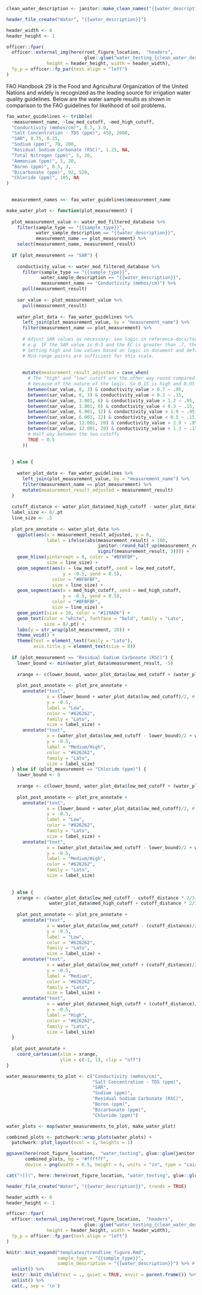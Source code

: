 
\newpage


```r

clean_water_description <- janitor::make_clean_names("{{water_description}}")

header_file_create("Water", "{{water_description}}")

header_width <- 8
header_height <- 1

officer::fpar(
  officer::external_img(here(root_figure_location,  "headers",
                             glue::glue("water_testing_{clean_water_description}_plot.png")), 
               height = header_height, width = header_width),
  fp_p = officer::fp_par(text.align = "left")
)
```

FAO Handbook 29 is the Food and Agricultural Organization of the United Nations and widely is recognized as the leading source for irrigation water quality guidelines. Below are the water sample results as shown in comparison to the FAO guidelines for likelihood of soil problems.

```r
fao_water_guidelines <- tribble(
  ~measurement_name, ~low_med_cutoff, ~med_high_cutoff,
  "Conductivity (mmhos/cm)", 0.7, 3.0,
  "Salt Concentration - TDS (ppm)", 450, 2000,
  "SAR", 0.75, 0.25,
  "Sodium (ppm)", 70, 200,
  "Residual Sodium Carbonate (RSC)", 1.25, NA,
  "Total Nitrogen (ppm)", 5, 20,
  "Ammonium (ppm)", 5, 20,
  "Boron (ppm)", 0.5, 3,
  "Bicarbonate (ppm)", 92, 520,
  "Chloride (ppm)", 105, NA
) 

  
  measurement_names <<- fao_water_guidelines$measurement_name

```


```r
make_water_plot <- function(plot_measurement) {
  
  plot_measurement_value <- water_mod_filtered_database %>% 
    filter(sample_type == "{{sample_type}}",
           water_sample_description == "{{water_description}}",
           measurement_name == plot_measurement) %>% 
    select(measurement_name, measurement_result)
  
  if (plot_measurement == "SAR") {
  
    conductivity_value <- water_mod_filtered_database %>%
      filter(sample_type == "{{sample_type}}",
             water_sample_description == "{{water_description}}",
             measurement_name == "Conductivity (mmhos/cm)") %>% 
      pull(measurement_result)
    
    sar_value <- plot_measurement_value %>%
      pull(measurement_result)
    
    water_plot_data <- fao_water_guidelines %>% 
      left_join(plot_measurement_value, by = "measurement_name") %>% 
      filter(measurement_name == plot_measurement) %>% 
      
      # Adjust SAR values as necessary; see logic in reference-docs/torv-reports-etc/fao-water-ranges.xls
      # e.g. IF the SAR value is 0-3 and the EC is greater than .7, then it is LOW.
      # Setting high and low values based on logic in document and defaulting to mid.
      # Mid-range points are sufficient for this scale.
      
      
      mutate(measurement_result_adjusted = case_when(
        # The "high" and "low" cutoff are the other way round compared to the other measurements
        # because of the nature of the logic. So 0.15 is high and 0.95 is low.
        between(sar_value, 0, 3) & conductivity_value > 0.7 ~ .95,
        between(sar_value, 0, 3) & conductivity_value < 0.2 ~ .15,
        between(sar_value, 3.001, 6) & conductivity_value > 1.2 ~ .95,
        between(sar_value, 3.001, 6) & conductivity_value < 0.3 ~ .15,
        between(sar_value, 6.001, 12) & conductivity_value > 1.9 ~ .95,
        between(sar_value, 6.001, 12) & conductivity_value < 0.5 ~ .15,
        between(sar_value, 12.001, 20) & conductivity_value > 2.9 ~ .95,
        between(sar_value, 12.001, 20) & conductivity_value < 1.3 ~ .15,
        # Half way between the two cutoffs
        TRUE ~ 0.5
      ))
      
  
  } else {
    
    water_plot_data <- fao_water_guidelines %>% 
      left_join(plot_measurement_value, by = "measurement_name") %>% 
      filter(measurement_name == plot_measurement) %>% 
      mutate(measurement_result_adjusted = measurement_result)
  }
  
  cutoff_distance <- water_plot_data$med_high_cutoff - water_plot_data$low_med_cutoff
  label_size <- 8/.pt
  line_size <- .5
  
  plot_pre_annotate <- water_plot_data %>% 
    ggplot(aes(x = measurement_result_adjusted, y = 0, 
               label = ifelse(abs(measurement_result) > 100,
                                  janitor::round_half_up(measurement_result, 0),
                                  signif(measurement_result, 3)))) +
    geom_hline(yintercept = 0, color = "#BFBFBF",
               size = line_size) +
    geom_segment(aes(x = low_med_cutoff, xend = low_med_cutoff,
                     y = -0.5, yend = 0.5), 
                 color = "#BFBFBF",
                 size = line_size) +
    geom_segment(aes(x = med_high_cutoff, xend = med_high_cutoff,
                     y = -0.5, yend = 0.5), 
                 color = "#BFBFBF",
                 size = line_size) +
    geom_point(size = 10, color = "#119AD6") +
    geom_text(color = "white", fontface = "bold", family = "Lato",
              size = 8/.pt) +
    labs(y = str_wrap(plot_measurement, 20)) +
    theme_void() +
    theme(text = element_text(family = "Lato"),
          axis.title.y = element_text(size = 8))
  
  if (plot_measurement == "Residual Sodium Carbonate (RSC)") {
    lower_bound <- min(water_plot_data$measurement_result, -5)
    
    xrange <- c(lower_bound, water_plot_data$low_med_cutoff + (water_plot_data$low_med_cutoff - lower_bound))
    
    plot_post_annotate <- plot_pre_annotate + 
      annotate("text", 
               x = (lower_bound + water_plot_data$low_med_cutoff)/2, # halfway between left edge and cutoff
               y = -0.5, 
               label = "Low",
               color = "#626262",
               family = "Lato",
               size = label_size) + 
      annotate("text", 
               x = (water_plot_data$low_med_cutoff - lower_bound)/2 + water_plot_data$low_med_cutoff, # halfway between right edge and cutoff
               y = -0.5, 
               label = "Medium/High",
               color = "#626262",
               family = "Lato",
               size = label_size)
  } else if (plot_measurement == "Chloride (ppm)") {
    lower_bound <- 0
    
    xrange <- c(lower_bound, water_plot_data$low_med_cutoff + (water_plot_data$low_med_cutoff - lower_bound)) # make cutoff in center of plot
    
    plot_post_annotate <- plot_pre_annotate + 
      annotate("text", 
               x = (lower_bound + water_plot_data$low_med_cutoff)/2, # halfway between left edge and cutoff
               y = -0.5, 
               label = "Low",
               color = "#626262",
               family = "Lato",
               size = label_size) + 
      annotate("text", 
               x = (water_plot_data$low_med_cutoff - lower_bound)/2 + water_plot_data$low_med_cutoff, # halfway between right edge and cutoff
               y = -0.5, 
               label = "Medium/High",
               color = "#626262",
               family = "Lato",
               size = label_size)
    
    
  } else {
    xrange <- c(water_plot_data$low_med_cutoff - cutoff_distance * 2/3,
                water_plot_data$med_high_cutoff + cutoff_distance * 2/3)
    
    plot_post_annotate <- plot_pre_annotate + 
      annotate("text", 
               x = water_plot_data$low_med_cutoff - (cutoff_distance)/2,
               y = -0.5, 
               label = "Low",
               color = "#626262",
               family = "Lato",
               size = label_size) +
      annotate("text", 
               x = water_plot_data$low_med_cutoff + (cutoff_distance)/2,
               y = -0.5, 
               label = "Medium",
               color = "#626262",
               family = "Lato",
               size = label_size) + 
      annotate("text", 
               x = water_plot_data$med_high_cutoff + (cutoff_distance)/2,
               y = -0.5, 
               label = "High",
               color = "#626262",
               family = "Lato",
               size = label_size)
  }
  
  plot_post_annotate +
    coord_cartesian(xlim = xrange, 
                    ylim = c(-1, 1), clip = "off")
}
```

```r
water_measurements_to_plot <- c("Conductivity (mmhos/cm)",
                                "Salt Concentration - TDS (ppm)",
                                "SAR",
                                "Sodium (ppm)",
                                "Residual Sodium Carbonate (RSC)",
                                "Boron (ppm)",
                                "Bicarbonate (ppm)",
                                "Chloride (ppm)")

water_plots <- map(water_measurements_to_plot, make_water_plot)

combined_plots <- patchwork::wrap_plots(water_plots) +
  patchwork::plot_layout(ncol = 1, heights = 1)

ggsave(here(root_figure_location,  "water_testing", glue::glue(janitor::make_clean_names("water_plot_{{water_description}}"), ".png")),
       combined_plots, bg = "#ffffff",
       device = png(width = 6.5, height = 6, units = "in", type = "cairo", res = 144))

cat("![](", here::here(root_figure_location, "water_testing", glue::glue(janitor::make_clean_names("water_plot_{{water_description}})"), ".png")), ")", sep = "")
```



\newpage


```r
header_file_create("Water", "{{water_description}}", trends = TRUE)

header_width <- 8
header_height <- 1

officer::fpar(
  officer::external_img(here(root_figure_location,  "headers",
                             glue::glue("water_testing_{clean_water_description}_trends_plot.png")), 
               height = header_height, width = header_width),
  fp_p = officer::fp_par(text.align = "left")
)
```

```r
knitr::knit_expand("templates/trendline_figure.Rmd", 
                   sample_type = "{{sample_type}}", 
                   sample_description = "{{water_description}}") %>% # cant pass measurement names here, must use as defined above
  unlist() %>% 
  knitr::knit_child(text = ., quiet = TRUE, envir = parent.frame()) %>% 
  unlist() %>% 
  cat(., sep = '\n')
```

